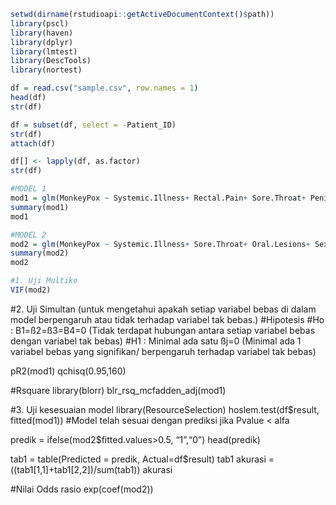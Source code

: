 ```r
setwd(dirname(rstudioapi::getActiveDocumentContext()$path)) 
library(pscl)
library(haven)
library(dplyr)
library(lmtest)
library(DescTools)
library(nortest)
```

```r
df = read.csv("sample.csv", row.names = 1)
head(df)
str(df)
```

```r
df = subset(df, select = -Patient_ID)
str(df)
attach(df)
```

```r
df[] <- lapply(df, as.factor)
str(df)
```

```r
#MODEL 1
mod1 = glm(MonkeyPox ~ Systemic.Illness+ Rectal.Pain+ Sore.Throat+ Penile.Oedema+ Oral.Lesions+ Solitary.Lesion+ Swollen.Tonsils+ HIV.Infection+ Sexually.Transmitted.Infection, family = binomial(link = 'logit'), data = df)
summary(mod1)
mod1
```

```r
#MODEL 2
mod2 = glm(MonkeyPox ~ Systemic.Illness+ Sore.Throat+ Oral.Lesions+ Sexually.Transmitted.Infection, family = binomial(link = 'logit'), data = df)
summary(mod2)
mod2
```

```r
#1. Uji Multiko
VIF(mod2)
```

#2. Uji Simultan (untuk mengetahui apakah setiap variabel bebas di dalam model berpengaruh atau tidak terhadap variabel tak bebas.)
      #Hipotesis
      #Ho : B1=ß2=ß3=B4=0 (Tidak terdapat hubungan antara setiap variabel bebas dengan variabel tak bebas)
      #H1 : Minimal ada satu ßj=0 (Minimal ada 1 variabel bebas yang signifikan/ berpengaruh terhadap variabel tak bebas)

pR2(mod1)
qchisq(0.95,160)

#Rsquare
library(blorr)
blr_rsq_mcfadden_adj(mod1)


#3. Uji kesesuaian model
library(ResourceSelection)
hoslem.test(df$result, fitted(mod1)) #Model telah sesuai dengan prediksi jika Pvalue < alfa

predik = ifelse(mod2$fitted.values>0.5, "1","0")
head(predik)

tab1 = table(Predicted = predik, Actual=df$result)
tab1
akurasi = ((tab1[1,1]+tab1[2,2])/sum(tab1))
akurasi


#Nilai Odds rasio
exp(coef(mod2))

